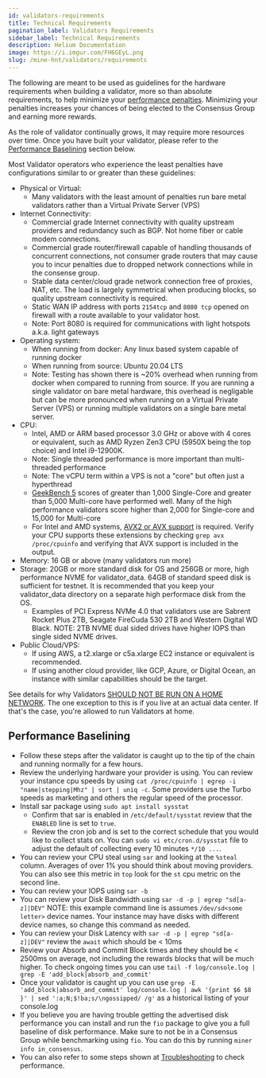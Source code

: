 ```yaml
---
id: validators-requirements
title: Technical Requirements
pagination_label: Validators Requirements
sidebar_label: Technical Requirements
description: Helium Documentation
image: https://i.imgur.com/FH6GEyL.png
slug: /mine-hnt/validators/requirements
---
```



The following are meant to be used as guidelines for the hardware requirements when building a
validator, more so than absolute requirements, to help minimize your
[performance penalties](https://docs.helium.com/mine-hnt/validators/penalties/). Minimizing your
penalties increases your chances of being elected to the Consensus Group and earning more rewards.

As the role of validator continually grows, it may require more resources over time. Once you have
built your validator, please refer to the [Performance Baselining](#performance-baselining) section
below.

Most Validator operators who experience the least penalties have configurations similar to or
greater than these guidelines:

- Physical or Virtual:
  - Many validators with the least amount of penalties run bare metal validators rather than a
    Virtual Private Server (VPS)
- Internet Connectivity:
  - Commercial grade Internet connectivity with quality upstream providers and redundancy such as
    BGP. Not home fiber or cable modem connections.
  - Commercial grade router/firewall capable of handling thousands of concurrent connections, not
    consumer grade routers that may cause you to incur penalties due to dropped network connections
    while in the consense group.
  - Stable data center/cloud grade network connection free of proxies, NAT, etc. The load is largely
    symmetrical when producing blocks, so quality upstream connectivity is required.
  - Static WAN IP address with ports `2154tcp` and `8080 tcp` opened on firewall with a route
    available to your validator host.
  - Note: Port 8080 is required for communications with light hotspots a.k.a. light gateways
- Operating system:
  - When running from docker: Any linux based system capable of running docker
  - When running from source: Ubuntu 20.04 LTS
  - Note: Testing has shown there is ~20% overhead when running from docker when compared to running
    from source. If you are running a single validator on bare metal hardware, this overhead is
    negligable but can be more pronounced when running on a Virtual Private Server (VPS) or running
    multiple validators on a single bare metal server.
- CPU:
  - Intel, AMD or ARM based processor 3.0 GHz or above with 4 cores or equivalent, such as AMD Ryzen
    Zen3 CPU (5950X being the top choice) and Intel i9-12900K.
  - Note: Single threaded performance is more important than multi-threaded performance
  - Note: The vCPU term within a VPS is not a "core" but often just a hyperthread
  - [GeekBench 5](https://www.geekbench.com/) scores of greater than 1,000 Single-Core and greater
    than 5,000 Multi-core have performed well. Many of the high performance validators score higher
    than 2,000 for Single-core and 15,000 for Multi-core
  - For Intel and AMD systems,
    [AVX2 or AVX support](https://en.wikipedia.org/wiki/Advanced_Vector_Extensions) is required.
    Verify your CPU supports these extensions by checking `grep avx /proc/cpuinfo` and verifying
    that AVX support is included in the output.
- Memory: 16 GB or above (many validators run more)
- Storage: 20GB or more standard disk for OS and 256GB or more, high performance NVME for
  validator_data. 64GB of standard speed disk is sufficient for testnet. It is recommended that you
  keep your validator_data directory on a separate high performace disk from the OS.
  - Examples of PCI Express NVMe 4.0 that validators use are Sabrent Rocket Plus 2TB, Seagate
    FireCuda 530 2TB and Western Digital WD Black. NOTE: 2TB NVME dual sided drives have higher IOPS
    than single sided NVME drives.
- Public Cloud/VPS:
  - If using AWS, a t2.xlarge or c5a.xlarge EC2 instance or equivalent is recommended.
  - If using another cloud provider, like GCP, Azure, or Digital Ocean, an instance with similar
    capabilities should be the target.

See details for why Validators
[SHOULD NOT BE RUN ON A HOME NETWORK](https://docs.helium.com/mine-hnt/validators/faqs-resources-providers/#technical).
The one exception to this is if you live at an actual data center. If that's the case, you're
allowed to run Validators at home.

## Performance Baselining

- Follow these steps after the validator is caught up to the tip of the chain and running normally
  for a few hours.
- Review the underlying hardware your provider is using. You can review your instance cpu speeds by
  using `cat /proc/cpuinfo | egrep -i "name|stepping|Mhz" | sort | uniq -c`. Some providers use the
  Turbo speeds as marketing and others the regular speed of the processor.
- Install sar package using `sudo apt install sysstat`
  - Confirm that sar is enabled in `/etc/default/sysstat` review that the `ENABLED` line is set to
    `true`.
  - Review the cron job and is set to the correct schedule that you would like to collect stats on.
    You can `sudo vi etc/cron.d/sysstat` file to adjust the default of collecting every 10 minutes
    `*/10 ...`.
- You can review your CPU steal using `sar` and looking at the `%steal` column. Averages of over 1%
  you should think about moving providers. You can also see this metric in `top` look for the `st`
  cpu metric on the second line.
- You can review your IOPS using `sar -b`
- You can review your Disk Bandwidth using `sar -d -p | egrep "sd[a-z]|DEV"` NOTE: this example
  command line is assumes `/dev/sd<some letter>` device names. Your instance may have disks with
  different device names, so change this command as needed.
- You can review your Disk Latency with `sar -d -p | egrep "sd[a-z]|DEV"` review the `await` which
  should be < 10ms
- Review your Absorb and Commit Block times and they should be < 2500ms on average, not including
  the rewards blocks that will be much higher. To check ongoing times you can use
  `tail -f log/console.log | grep -E 'add_block|absorb_and_commit'`
- Once your validator is caught up you can use
  `grep -E 'add_block|absorb_and_commit' log/console.log | awk '{print $6 $8 }' | sed ':a;N;$!ba;s/\ngossipped/ /g'`
  as a historical listing of your console.log
- If you believe you are having trouble getting the advertised disk performance you can install and
  run the `fio` package to give you a full baseline of disk performance. Make sure to not be in a
  Consensus Group while benchmarking using `fio`. You can do this by running
  `miner info in_consensus`.
- You can also refer to some steps shown at
  [Troubleshooting](https://docs.helium.com/mine-hnt/validators/troubleshooting/) to check
  performance.
